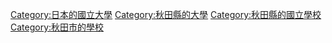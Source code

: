 {{catmore}}
[[Category:日本的國立大學|Category:日本的國立大學]]
[[Category:秋田縣的大學|Category:秋田縣的大學]]
[[Category:秋田縣的國立學校|Category:秋田縣的國立學校]]
[[Category:秋田市的學校|Category:秋田市的學校]]